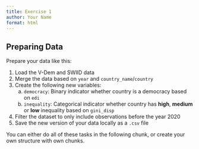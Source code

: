 ```yaml
---
title: Exercise 1
author: Your Name
format: html
---
```


## Preparing Data

Prepare your data like this:

1. Load the V-Dem and SWIID data
2. Merge the data based on `year` and `country_name`/`country`
3. Create the following new variables:
	a. `democracy`: Binary indicator whether country is a democracy based on `edi`
	b. `inequality`: Categorical indicator whether country has **high**, **medium** or **low** inequality based on `gini_disp`
4. Filter the dataset to only include observations before the year 2020
5. Save the new version of your data locally as a `.csv` file

You can either do all of these tasks in the following chunk, or create your own structure with own chunks.

```r

```